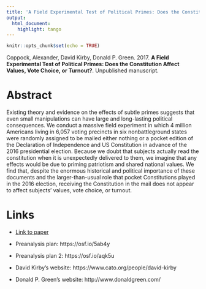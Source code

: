 ```yaml
---
title: 'A Field Experimental Test of Political Primes: Does the Constitution Affect Values, Vote Choice, or Turnout?'
output:
  html_document:
    highlight: tango
---
```


```r
knitr::opts_chunk$set(echo = TRUE)
```

Coppock, Alexander, David Kirby, Donald P. Green. 2017. <b>A Field Experimental Test of Political Primes: Does the Constitution Affect Values, Vote Choice, or Turnout?</b>. Unpublished manuscript.

# Abstract
Existing theory and evidence on the effects of subtle primes suggests that even small manipulations can have large and long-lasting political consequences. We conduct a massive field experiment in which 4 million Americans living in 6,057 voting precincts in six nonbattleground states were randomly assigned to be mailed either nothing or a pocket edition of the Declaration of Independence and US Constitution in advance of the 2016 presidential election. Because we doubt that subjects actually read the constitution when it is unexpectedly delivered to them, we imagine that any effects would be due to priming patriotism and shared national values. We find that, despite the enormous historical and political importance of these documents and the larger-than-usual role that pocket Constitutions played in the 2016 election, receiving the Constitution in the mail does not appear to affect subjects' values, vote choice, or turnout.

# Links
 - <a href='coppock_kirby_green_2017.pdf'>Link to paper</a>
 - Preanalysis plan: https://osf.io/5ab4y 
 - Preanalysis plan 2: https://osf.io/aqk5u 

- David Kirby's website: https://www.cato.org/people/david-kirby
- Donald P. Green's website: http://www.donaldgreen.com/


